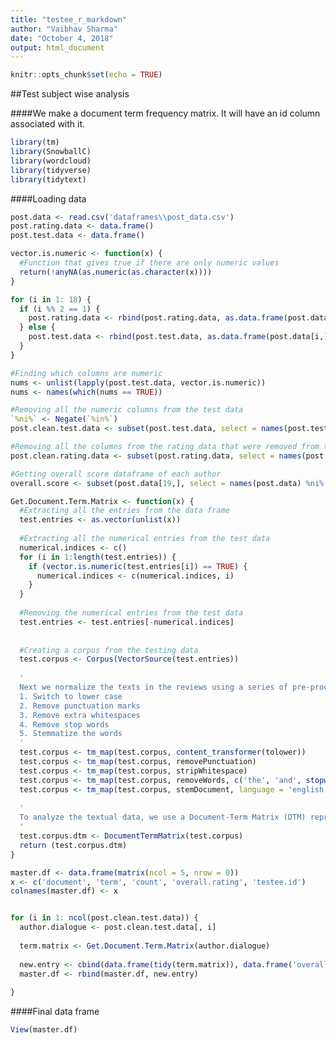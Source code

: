 ```yaml
---
title: "testee_r_markdown"
author: "Vaibhav Sharma"
date: "October 4, 2018"
output: html_document
---
```


```r
knitr::opts_chunk$set(echo = TRUE)
```

##Test subject wise analysis

####We make a document term frequency matrix. It will have an id column associated with it.

```r
library(tm)
library(SnowballC)
library(wordcloud)
library(tidyverse)
library(tidytext)
```

####Loading data
```r
post.data <- read.csv('dataframes\\post_data.csv')
post.rating.data <- data.frame()
post.test.data <- data.frame()
```


```r
vector.is.numeric <- function(x) {
  #Function that gives true if there are only numeric values
  return(!anyNA(as.numeric(as.character(x))))
}

for (i in 1: 18) {
  if (i %% 2 == 1) {
    post.rating.data <- rbind(post.rating.data, as.data.frame(post.data[i,]))
  } else {
    post.test.data <- rbind(post.test.data, as.data.frame(post.data[i,]))
  }
}

#Finding which columns are numeric
nums <- unlist(lapply(post.test.data, vector.is.numeric)) 
nums <- names(which(nums == TRUE))

#Removing all the numeric columns from the test data
`%ni%` <- Negate(`%in%`)
post.clean.test.data <- subset(post.test.data, select = names(post.test.data) %ni% nums)

#Removing all the columns from the rating data that were removed from the test data
post.clean.rating.data <- subset(post.rating.data, select = names(post.rating.data) %ni% nums)

#Getting overall score dataframe of each author
overall.score <- subset(post.data[19,], select = names(post.data) %ni% nums)

Get.Document.Term.Matrix <- function(x) {
  #Extracting all the entries from the data frame
  test.entries <- as.vector(unlist(x))
  
  #Extracting all the numerical entries from the test data
  numerical.indices <- c()
  for (i in 1:length(test.entries)) {
    if (vector.is.numeric(test.entries[i]) == TRUE) {
      numerical.indices <- c(numerical.indices, i)
    }
  }
  
  #Removing the numerical entries from the test data
  test.entries <- test.entries[-numerical.indices]
  
  
  #Creating a corpus from the testing data
  test.corpus <- Corpus(VectorSource(test.entries))
  
  '
  Next we normalize the texts in the reviews using a series of pre-processing steps:
  1. Switch to lower case
  2. Remove punctuation marks
  3. Remove extra whitespaces
  4. Remove stop words
  5. Stemmatize the words
  '
  test.corpus <- tm_map(test.corpus, content_transformer(tolower))
  test.corpus <- tm_map(test.corpus, removePunctuation)
  test.corpus <- tm_map(test.corpus, stripWhitespace)
  test.corpus <- tm_map(test.corpus, removeWords, c('the', 'and', stopwords('english')))
  test.corpus <- tm_map(test.corpus, stemDocument, language = 'english')
  
  '
  To analyze the textual data, we use a Document-Term Matrix (DTM) representation: documents as the rows, terms/words as the columns, frequency of the term in the document as the entries. Because the number of unique words in the corpus the dimension can be large.
  '
  test.corpus.dtm <- DocumentTermMatrix(test.corpus)
  return (test.corpus.dtm)
}

master.df <- data.frame(matrix(ncol = 5, nrow = 0))
x <- c('document', 'term', 'count', 'overall.rating', 'testee.id')
colnames(master.df) <- x


for (i in 1: ncol(post.clean.test.data)) {
  author.dialogue <- post.clean.test.data[, i]
  
  term.matrix <- Get.Document.Term.Matrix(author.dialogue)
  
  new.entry <- cbind(data.frame(tidy(term.matrix)), data.frame('overall.rating' = overall.score[[i]]), data.frame('testee.id' = names(post.clean.test.data)[i]))
  master.df <- rbind(master.df, new.entry)
  
}
```

####Final data frame
```r
View(master.df)
```